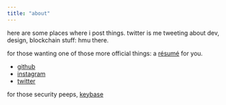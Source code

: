 ```yaml
---
title: "about"
---
```


here are some places where i post things. twitter is me tweeting about dev, design, blockchain stuff: hmu there.

for those wanting one of those more official things: a [résumé](/jeff-reiner.pdf) for you.

- [github](https://github.com/mirshko)
- [instagram](https://www.instagram.com/mirshko)
- [twitter](https://twitter.com/mirshko)

for those security peeps, [keybase](https://keybase.io/mirshko)
